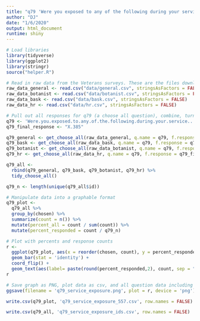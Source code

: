 ```yaml
---
title: "q79 'Were you exposed to any of the following during your service? (Please select all that apply)' National Veterans"
author: "DJ"
date: "1/6/2020"
output: html_document
runtime: shiny
---
```


```r
# Load libraries
library(tidyverse)
library(ggplot2)
library(stringr)
source("helper.R")
```

```r
# Read in raw data from the Veterans surveys. These are the files downloaded from survey monkey saved as a .csv
raw_data_general <- read.csv("data/general.csv", stringsAsFactors = FALSE)
raw_data_botanist <- read.csv("data/botanist.csv", stringsAsFactors = FALSE)
raw_data_bask <- read.csv("data/bask.csv", stringsAsFactors = FALSE)
raw_data_hr <- read.csv("data/hr.csv", stringsAsFactors = FALSE)
```

```r
# Pull out all responses for q79 (a choose all question), combine, turn into a tidy data format for further processing then determine 'question n'
q79 <- 'Were.you.exposed.to.any.of.the.following.during.your.service...Please.select.all.that.apply.'
q79_final_response <- "X.385"

q79_general <- get_choose_all(raw_data_general, q.name = q79, f.response = q79_final_response)
q79_bask <- get_choose_all(raw_data_bask, q.name = q79, f.response = q79_final_response)
q79_botanist <- get_choose_all(raw_data_botanist, q.name = q79, f.response = q79_final_response)
q79_hr <- get_choose_all(raw_data_hr, q.name = q79, f.response = q79_final_response)

q79_all <- 
  rbind(q79_general, q79_bask, q79_botanist, q79_hr) %>%
  tidy_choose_all()

q79_n <- length(unique(q79_all$id))
```

```r
# Manipulate data into a graphable format
q79_plot <-
  q79_all %>%
  group_by(chosen) %>%
  summarize(count = n()) %>%
  mutate(percent_all = count / sum(count)) %>%
  mutate(percent_responded = count / q79_n)
```

```r
# Plot with percents and response counts
r <- 
  ggplot(q79_plot, aes(x = reorder(chosen, count), y = percent_responded)) +
  geom_bar(stat = 'identity') +
  coord_flip() +
  geom_text(aes(label= paste(round(percent_responded,2), count, sep = "***")))
r
```

```r
# Save graph as PNG, plot data as csv, and all question data including response IDs as csv (save question n and N at end of plot file as "_x.x")
ggsave(filename = 'q79_service_exposure.png', plot = r, device = 'png')

write.csv(q79_plot, 'q79_service_exposure_557.csv', row.names = FALSE)

write.csv(q79_all, 'q79_service_exposure_ids.csv', row.names = FALSE)
```
